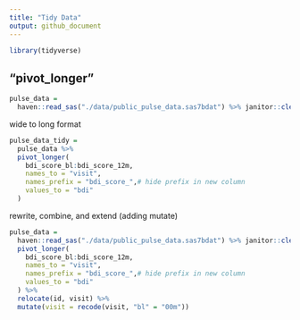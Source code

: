 ```yaml
---
title: "Tidy Data"
output: github_document
---
```


```r
library(tidyverse)
```

## "pivot_longer"

```r
pulse_data = 
  haven::read_sas("./data/public_pulse_data.sas7bdat") %>% janitor::clean_names()
```

wide to long format

```r
pulse_data_tidy = 
  pulse_data %>%
  pivot_longer(
    bdi_score_bl:bdi_score_12m, 
    names_to = "visit",
    names_prefix = "bdi_score_",# hide prefix in new column
    values_to = "bdi"
  )
```

rewrite, combine, and extend (adding mutate)

```r
pulse_data = 
  haven::read_sas("./data/public_pulse_data.sas7bdat") %>% janitor::clean_names() %>%
  pivot_longer(
    bdi_score_bl:bdi_score_12m, 
    names_to = "visit",
    names_prefix = "bdi_score_",# hide prefix in new column
    values_to = "bdi"
  ) %>%
  relocate(id, visit) %>% 
  mutate(visit = recode(visit, "bl" = "00m"))
```